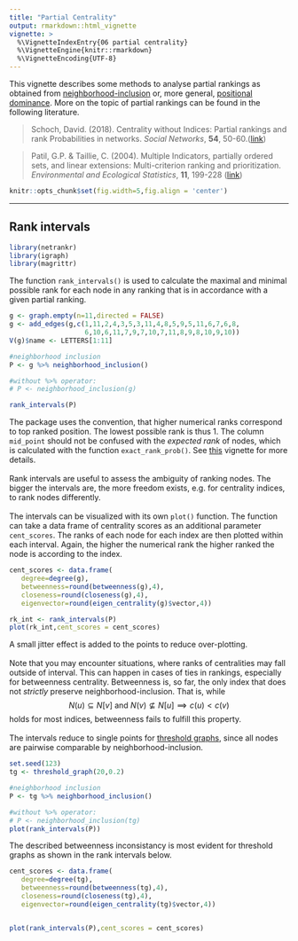 ```yaml
---
title: "Partial Centrality"
output: rmarkdown::html_vignette
vignette: >
  %\VignetteIndexEntry{06 partial centrality}
  %\VignetteEngine{knitr::rmarkdown}
  %\VignetteEncoding{UTF-8}
---
```


This vignette describes some methods to analyse partial rankings as obtained
from [neighborhood-inclusion](neighborhood_inclusion.html) or, more general,
[positional dominance](positional_dominance.html). More on the topic of
partial rankings can be found in the following literature.

> Schoch, David. (2018). Centrality without Indices: Partial rankings and rank
Probabilities in networks. *Social Networks*, **54**, 50-60.([link](https://doi.org/10.1016/j.socnet.2017.12.003))

> Patil, G.P. & Taillie, C. (2004). Multiple Indicators, partially ordered sets, 
and linear extensions: Multi-criterion ranking and prioritization. 
*Environmental and Ecological Statistics*, **11**, 199-228 ([link](https://link.springer.com/article/10.1023%2FB%3AEEST.0000027209.93218.d9))

```r
knitr::opts_chunk$set(fig.width=5,fig.align = 'center')
```

________________________________________________________________________________

## Rank intervals

```r
library(netrankr)
library(igraph)
library(magrittr)
```

The function `rank_intervals()` is used to calculate the maximal and minimal possible 
rank for each node in any ranking that is in accordance with a given partial ranking. 

```r
g <- graph.empty(n=11,directed = FALSE)
g <- add_edges(g,c(1,11,2,4,3,5,3,11,4,8,5,9,5,11,6,7,6,8,
                   6,10,6,11,7,9,7,10,7,11,8,9,8,10,9,10))
V(g)$name <- LETTERS[1:11]

#neighborhood inclusion 
P <- g %>% neighborhood_inclusion()

#without %>% operator:
# P <- neighborhood_inclusion(g)

rank_intervals(P)
```

The package uses the convention, that higher numerical ranks correspond to top 
ranked position. The lowest possible rank is thus 1. The column `mid_point` 
should not be confused with the *expected rank* of nodes, which is calculated
with the function `exact_rank_prob()`. See [this](probabilistic_cent.html) vignette
for more details.  
\
Rank intervals are useful to assess the ambiguity of ranking nodes. The bigger
the intervals are, the more freedom exists, e.g. for centrality indices, to rank 
nodes differently.  
\
The intervals can be visualized with its own `plot()` function. The function can take a data frame of centrality scores as an additional parameter `cent_scores`. The ranks of each node for each index are then plotted within each interval.
Again, the higher the numerical rank the higher ranked the node is according to the index.

```r

cent_scores <- data.frame(
   degree=degree(g),
   betweenness=round(betweenness(g),4),
   closeness=round(closeness(g),4),
   eigenvector=round(eigen_centrality(g)$vector,4))

rk_int <- rank_intervals(P)
plot(rk_int,cent_scores = cent_scores)
```

A small jitter effect is added to the points to reduce over-plotting.  
\
Note that you may encounter situations, where ranks of centralities may fall outside of interval. This can happen in cases of ties in rankings, especially for betweenness centrality. Betweenness is, so far, the only index that does not
*strictly* preserve neighborhood-inclusion. That is, while
$$
N(u)\subseteq N[v] \text{ and } N(v)\not\subseteq N[u] \implies c(u)<c(v)
$$
holds for most indices, betweenness fails to fulfill this property.  
\
The intervals reduce to single points for [threshold graphs](threshold_graph.html), 
since all nodes are pairwise comparable by neighborhood-inclusion.
```r
set.seed(123)
tg <- threshold_graph(20,0.2)

#neighborhood inclusion 
P <- tg %>% neighborhood_inclusion()

#without %>% operator:
# P <- neighborhood_inclusion(tg)
plot(rank_intervals(P))
```

The described betweenness inconsistancy is most evident for threshold graphs as shown in
the rank intervals below.

```r
cent_scores <- data.frame(
   degree=degree(tg),
   betweenness=round(betweenness(tg),4),
   closeness=round(closeness(tg),4),
   eigenvector=round(eigen_centrality(tg)$vector,4))


plot(rank_intervals(P),cent_scores = cent_scores)
```
